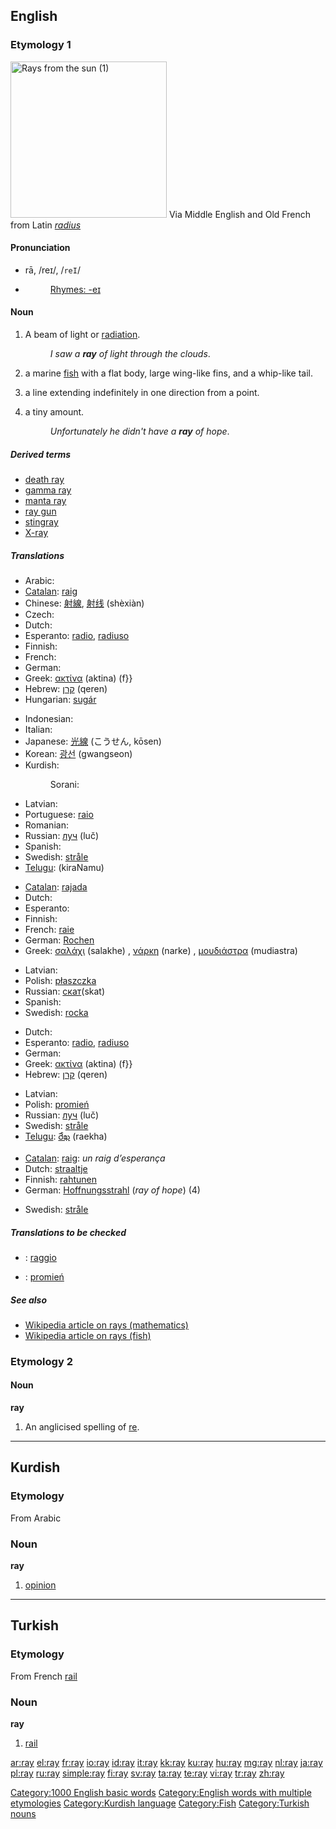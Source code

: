 {{see|Ray}}
==English==

===Etymology 1===
[[Image:Crepuscular_rays_with_clouds_and_high_contrast_fg_FL.jpg|thumb|right|250px|Rays from the [[sun]] (1)]]
Via Middle English and Old French from Latin ''[[radius]]''

{{rfc-level|check placement of Pronunciation}}

====Pronunciation====
* rā, /reɪ/, /<tt>reI</tt>/
* {{audio|en-us-ray.ogg|Audio (US)}}
*: [[Rhymes:English:-eɪ|Rhymes: -eɪ]]

====Noun====
{{en-noun}}

# A beam of light or [[radiation]].
#: ''I saw a '''ray''' of light through the clouds''.
# a marine [[fish]] with a flat body, large wing-like fins, and a whip-like tail.
# {{Mathematics}} a line extending indefinitely in one direction from a point.
# {{colloquial}} a tiny amount.
#: ''Unfortunately he didn't have a '''ray''' of hope''.

{{wikipedia}}

=====Derived terms=====
* [[death ray]]
* [[gamma ray]]
* [[manta ray]]
* [[ray gun]]
* [[stingray]]
* [[X-ray]]

=====Translations=====
{{trans-top|a beam of light or radiation}}
* Arabic: {{Arab|[[شعاع]]}} {{IPAchar|(šoʕāʕ)}} {{m}}
* [[Catalan]]: [[raig]] {{m}}
* Chinese: [[射線]], [[射线]] (shèxiàn)
* Czech: {{t-|cs|paprsek|m}}
* Dutch: {{t-|nl|straal|f}}
* Esperanto: [[radio]], [[radiuso]]
* Finnish: {{t+|fi|säde}}
* French: {{t+|fr|rayon|m}}
* German: {{t+|de|Strahl|m}}
* Greek: [[ακτίνα]] (aktina) (f}}
* Hebrew: [[קרן]] (qeren) {{f}}
* Hungarian: [[sugár]]
{{trans-mid}}
* Indonesian: {{t-|id|sinar|xs=Indonesian}}
* Italian: {{t+|it|raggio|m}}
* Japanese: [[光線]] (こうせん, kōsen)
* Korean: [[광선]] (gwangseon)
* Kurdish:
*: Sorani: {{t|ku|تشک|tr=tishk|sc=KUchar}}
* Latvian: {{t-|lv|stars|m|xs=Latvian}}
* Portuguese: [[raio]] {{m}}
* Romanian: {{t-|ro|rază|f}}
* Russian: [[луч]] (luč) {{m}}
* Spanish: {{t+|es|rayo|m}}
* Swedish: [[stråle]] {{c}}
* [[Telugu]]: {{t|te|కిరణము}}(kiraNamu)
{{trans-bottom}}

{{trans-top|a marine fish with a flat body, large wing-like fins, and a whip-like tail}}
* [[Catalan]]: [[rajada]]
* Dutch: {{t+|nl|rog|m}}
* Esperanto: {{t-|eo|rajo|xs=Esperanto}}
* Finnish: {{t+|fi|rausku}}
* French: [[raie]] {{f}}
* German: [[Rochen]] {{m}}
* Greek: [[σαλάχι]] (salakhe) {{n}}, [[νάρκη]] (narke) {{f}}, [[μουδιάστρα]] (mudiastra) {{f}}
{{trans-mid}}
* Latvian: {{t-|lv|raja|f|xs=Latvian}}
* Polish: [[płaszczka]] {{f}}
* Russian: [[скат]](skat) {{m}}
* Spanish: {{t+|es|raya}}
* Swedish: [[rocka]] {{c}}
{{trans-bottom}}

{{trans-top|(''Mathematics'') a line extending indefinitely in one direction from a point}}
* Dutch: {{t-|nl|straal|f}}
* Esperanto: [[radio]], [[radiuso]]
* German: {{t+|de|Strahl|m}}
* Greek: [[ακτίνα]] (aktina) (f}}
* Hebrew: [[קרן]] (qeren) {{f}}
{{trans-mid}}
* Latvian: {{t-|lv|stars|m|xs=Latvian}}
* Polish: [[promień]] {{m}}
* Russian: [[луч]] (luč) {{m}}
* Swedish: [[stråle]] {{c}}
* [[Telugu]]: [[రేఖ]] (raekha)
{{trans-bottom}}

{{trans-top|(''colloquial'') a tiny amount}}
* [[Catalan]]: [[raig]]: ''un raig d’esperança''
* Dutch: [[straaltje]] {{n}}
* Finnish: [[rahtunen]]
* German: [[Hoffnungsstrahl]] {{m}} (''ray of hope'') (4)
{{trans-mid}}
* Swedish: [[stråle]] {{c}}
{{trans-bottom}}

=====Translations to be checked=====
{{checktrans}}
* {{ttbc|Italian}}: [[raggio]] {{m}}
* {{ttbc|Polish}}: [[promień]] {{m}}

=====See also=====
* [[w:Ray|Wikipedia article on rays (mathematics)]]
* [[w:Ray (fish)|Wikipedia article on rays (fish)]]

===Etymology 2===

====Noun====
'''ray'''

# {{music}} An anglicised spelling of [[re]].

[[Category:1000 English basic words]]
[[Category:English words with multiple etymologies]]

----

==Kurdish==

===Etymology===
From Arabic

===Noun===
'''ray'''

# [[opinion]]

[[Category:Kurdish language]]

----

==Turkish==

===Etymology===
From French [[rail]]

===Noun===
'''ray'''

# [[rail]]

[[Category:Fish]]
[[Category:Turkish nouns]]

[[ar:ray]]
[[el:ray]]
[[fr:ray]]
[[io:ray]]
[[id:ray]]
[[it:ray]]
[[kk:ray]]
[[ku:ray]]
[[hu:ray]]
[[mg:ray]]
[[nl:ray]]
[[ja:ray]]
[[pl:ray]]
[[ru:ray]]
[[simple:ray]]
[[fi:ray]]
[[sv:ray]]
[[ta:ray]]
[[te:ray]]
[[vi:ray]]
[[tr:ray]]
[[zh:ray]]